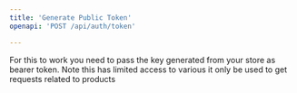 ```yaml
---
title: 'Generate Public Token'
openapi: 'POST /api/auth/token'

---
```


For this to work you need to pass the key generated from your store as bearer token.
Note this has limited access to various it only be used to get requests related to products





